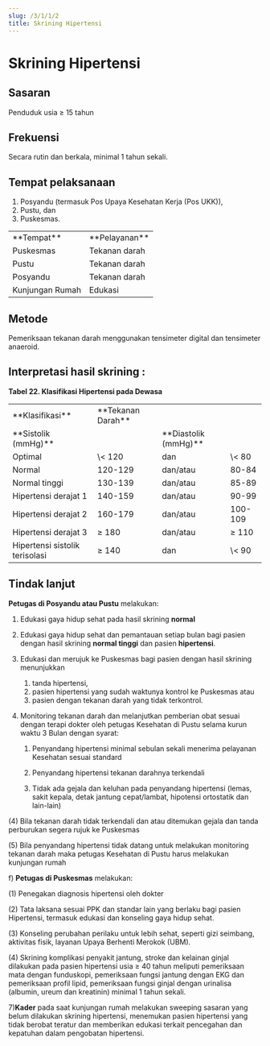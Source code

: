 ```yaml
---
slug: /3/1/1/2
title: Skrining Hipertensi
---
```


# Skrining Hipertensi
## Sasaran
Penduduk usia ≥ 15 tahun
## Frekuensi
Secara rutin dan berkala, minimal 1 tahun sekali.
## Tempat pelaksanaan
1. Posyandu (termasuk Pos Upaya Kesehatan Kerja (Pos UKK)), 
2. Pustu, dan 
3. Puskesmas.

<table>
  <tr>
    <td>**Tempat**</td>
    <td>**Pelayanan**</td>
  </tr>
  <tr>
    <td>Puskesmas</td>
    <td>Tekanan darah</td>
  </tr>
  <tr>
    <td>Pustu</td>
    <td>Tekanan darah</td>
  </tr>
  <tr>
    <td>Posyandu</td>
    <td>Tekanan darah</td>
  </tr>
  <tr>
    <td>Kunjungan Rumah</td>
    <td>Edukasi</td>
  </tr>
</table>

## Metode
Pemeriksaan tekanan darah menggunakan tensimeter digital dan tensimeter anaeroid.

## Interpretasi hasil skrining :

**Tabel 22. Klasifikasi Hipertensi pada Dewasa**

<table>
<tr>
<td rowSpan={2}>
**Klasifikasi**
</td>
<td colSpan={3}>
**Tekanan Darah**
</td>
</tr>
<tr>
  <td>**Sistolik (mmHg)**</td>
  <td></td>
  <td>**Diastolik (mmHg)**</td>
</tr>
<tr>
<td>
Optimal
</td>
<td>
\< 120
</td>
<td>
dan
</td>
<td>
\< 80
</td>
</tr>
<tr>
<td>
Normal
</td>
<td>
120-129
</td>
<td>
dan/atau
</td>
<td>
80-84
</td>
</tr>
<tr>
<td>
Normal tinggi
</td>
<td>
130-139
</td>
<td>
dan/atau
</td>
<td>
85-89
</td>
</tr>
<tr>
<td>
Hipertensi derajat 1
</td>
<td>
140-159
</td>
<td>
dan/atau
</td>
<td>
90-99
</td>
</tr>
<tr>
<td>
Hipertensi derajat 2
</td>
<td>
160-179
</td>
<td>
dan/atau
</td>
<td>
100-109
</td>
</tr>
<tr>
<td>
Hipertensi derajat 3
</td>
<td>
≥ 180
</td>
<td>
dan/atau
</td>
<td>
≥ 110
</td>
</tr>
<tr>
<td>
Hipertensi sistolik terisolasi
</td>
<td>
≥ 140
</td>
<td>
dan
</td>
<td>
\< 90
</td>
</tr>
</table>

## Tindak lanjut 

**Petugas di Posyandu atau Pustu** melakukan:

1) Edukasi gaya hidup sehat pada hasil skrining **normal**

2) Edukasi gaya hidup sehat dan pemantauan setiap bulan bagi pasien dengan hasil skrining **normal tinggi** dan pasien **hipertensi**.

3) Edukasi dan merujuk ke Puskesmas bagi pasien dengan hasil skrining menunjukkan 
    1. tanda hipertensi, 
    2. pasien hipertensi yang sudah waktunya kontrol ke Puskesmas atau 
    3. pasien dengan tekanan darah yang tidak terkontrol.

4) Monitoring tekanan darah dan melanjutkan pemberian obat sesuai dengan terapi dokter oleh petugas Kesehatan di Pustu selama kurun waktu 3 Bulan dengan syarat:

    1) Penyandang hipertensi minimal sebulan sekali menerima pelayanan Kesehatan sesuai standard

    2) Penyandang hipertensi tekanan darahnya terkendali

    3) Tidak ada gejala dan keluhan pada penyandang hipertensi (lemas, sakit kepala, detak jantung cepat/lambat, hipotensi ortostatik dan lain-lain)

(4) Bila tekanan darah tidak terkendali dan atau ditemukan gejala dan tanda perburukan segera rujuk ke Puskesmas

(5) Bila penyandang hipertensi tidak datang untuk melakukan monitoring tekanan darah maka petugas Kesehatan di Pustu harus melakukan kunjungan rumah

f) **Petugas di Puskesmas** melakukan:

(1) Penegakan diagnosis hipertensi oleh dokter

(2) Tata laksana sesuai PPK dan standar lain yang berlaku bagi pasien Hipertensi, termasuk edukasi dan konseling gaya hidup sehat.

(3) Konseling perubahan perilaku untuk lebih sehat, seperti gizi seimbang, aktivitas fisik, layanan Upaya Berhenti Merokok (UBM).

(4) Skrining komplikasi penyakit jantung, stroke dan kelainan ginjal dilakukan pada pasien hipertensi usia ≥ 40 tahun meliputi pemeriksaan mata dengan funduskopi, pemeriksaan fungsi jantung dengan EKG dan pemeriksaan profil lipid, pemeriksaan fungsi ginjal dengan urinalisa (albumin, ureum dan kreatinin) minimal 1 tahun sekali.

7)**Kader** pada saat kunjungan rumah melakukan sweeping sasaran yang belum dilakukan skrining hipertensi, menemukan pasien hipertensi yang tidak berobat teratur dan memberikan edukasi terkait pencegahan dan kepatuhan dalam pengobatan hipertensi.



